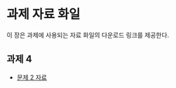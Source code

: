 # 과제 자료 화일 {#sec-hwdata}

이 장은 과제에 사용되는 자료 화일의 다운로드 링크를 제공한다.

## 과제 4

- [문제 2 자료](../data/chapter07-problems-02-ext.txt)

